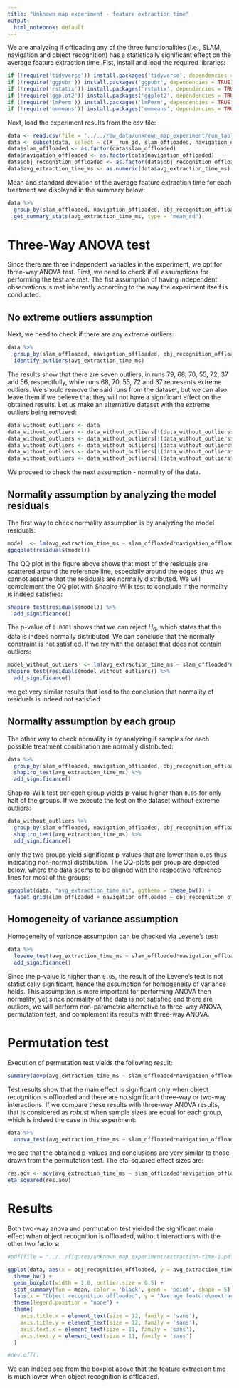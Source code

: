 ```yaml
---
title: "Unknown map experiment - feature extraction time"
output:
  html_notebook: default
---
```


We are analyzing if offloading any of the three functionalities (i.e., SLAM, navigation and object recognition) has a statistically significant effect on the average feature extraction time. Fist, install and load the required libraries:
```r
if (!require('tidyverse')) install.packages('tidyverse', dependencies = TRUE); library('tidyverse')
if (!require('ggpubr')) install.packages('ggpubr', dependencies = TRUE); library('ggpubr')
if (!require('rstatix')) install.packages('rstatix', dependencies = TRUE); library('rstatix')
if (!require('ggplot2')) install.packages('ggplot2', dependencies = TRUE); library('ggplot2')
if (!require('lmPerm')) install.packages('lmPerm', dependencies = TRUE); library('lmPerm')
if (!require('emmeans')) install.packages('emmeans', dependencies = TRUE); library('emmeans')
```

Next, load the experiment results from the csv file:
```r
data <- read.csv(file = '../../raw_data/unknown_map_experiment/run_table.csv')
data <- subset(data, select = c(X__run_id, slam_offloaded, navigation_offloaded, obj_recognition_offloaded, avg_extraction_time_ms))
data$slam_offloaded <- as.factor(data$slam_offloaded)
data$navigation_offloaded <- as.factor(data$navigation_offloaded)
data$obj_recognition_offloaded <- as.factor(data$obj_recognition_offloaded)
data$avg_extraction_time_ms <- as.numeric(data$avg_extraction_time_ms)
```

Mean and standard deviation of the average feature extraction time for each treatment are displayed in the summary below:
```r
data %>%
  group_by(slam_offloaded, navigation_offloaded, obj_recognition_offloaded) %>%
  get_summary_stats(avg_extraction_time_ms, type = "mean_sd")
```

# Three-Way ANOVA test

Since there are three independent variables in the experiment, we opt for three-way ANOVA test. First, we need to check if all assumptions for performing the test are met. The fist assumption of having independent observations is met inherently according to the way the experiment itself is conducted. 

## No extreme outliers assumption

Next, we need to check if there are any extreme outliers:

```r
data %>%
  group_by(slam_offloaded, navigation_offloaded, obj_recognition_offloaded) %>%
  identify_outliers(avg_extraction_time_ms)
```

The results show that there are seven outliers, in runs 79, 68, 70, 55, 72, 37 and 56, respectfully, while runs 68, 70, 55, 72 and 37 represents extreme outliers. We should remove the said runs from the dataset, but we can also leave them if we believe that they will not have a significant effect on the obtained results. Let us make an alternative dataset with the extreme outliers being removed:

```r
data_without_outliers <- data
data_without_outliers <- data_without_outliers[!(data_without_outliers$X__run_id == 'run_68'),]
data_without_outliers <- data_without_outliers[!(data_without_outliers$X__run_id == 'run_70'),]
data_without_outliers <- data_without_outliers[!(data_without_outliers$X__run_id == 'run_55'),]
data_without_outliers <- data_without_outliers[!(data_without_outliers$X__run_id == 'run_72'),]
data_without_outliers <- data_without_outliers[!(data_without_outliers$X__run_id == 'run_37'),]
```
We proceed to check the next assumption - normality of the data. 

## Normality assumption by analyzing the model residuals

The first way to check normality assumption is by analyzing the model residuals:

```r
model  <- lm(avg_extraction_time_ms ~ slam_offloaded*navigation_offloaded*obj_recognition_offloaded, data = data)
ggqqplot(residuals(model))
```

The QQ plot in the figure above shows that most of the residuals are scattered around the reference line, especially around the edges, thus we cannot assume that the residuals are normally distributed. We will complement the QQ plot with Shapiro-Wilk test to conclude if the normality is indeed satisfied:
```r
shapiro_test(residuals(model)) %>%
  add_significance()
```
The p-value of `0.0001` shows that we can reject $H_0$, which states that the data is indeed normally distributed. We can conclude that the normally constraint is not satisfied. If we try with the dataset that does not contain outliers:
```r
model_without_outliers  <- lm(avg_extraction_time_ms ~ slam_offloaded*navigation_offloaded*obj_recognition_offloaded, data = data_without_outliers)
shapiro_test(residuals(model_without_outliers)) %>%
  add_significance()
```
we get very similar results that lead to the conclusion that normality of residuals is indeed not satisfied.

## Normality assumption by each group

The other way to check normality is by analyzing if samples for each possible treatment combination are normally distributed:

```r
data %>%
  group_by(slam_offloaded, navigation_offloaded, obj_recognition_offloaded) %>%
  shapiro_test(avg_extraction_time_ms) %>%
  add_significance()
```

Shapiro-Wilk test per each group yields p-value higher than `0.05` for only half of the groups. If we execute the test on the dataset without extreme outliers:
```r
data_without_outliers %>%
  group_by(slam_offloaded, navigation_offloaded, obj_recognition_offloaded) %>%
  shapiro_test(avg_extraction_time_ms) %>%
  add_significance()
```
only the two groups yield significant p-values that are lower than `0.05` thus indicating non-normal distribution. The QQ-plots per group are depicted below, where the data seems to be aligned with the respective reference lines for most of the groups:

```r
ggqqplot(data, "avg_extraction_time_ms", ggtheme = theme_bw()) +
  facet_grid(slam_offloaded + navigation_offloaded ~ obj_recognition_offloaded, labeller = "label_both")
```

## Homogeneity of variance assumption

Homogeneity of variance assumption can be checked via Levene’s test:

```r
data %>% 
  levene_test(avg_extraction_time_ms ~ slam_offloaded*navigation_offloaded*obj_recognition_offloaded) %>%
  add_significance()
```
Since the p-value is higher than `0.05`, the result of the Levene's test is not statistically significant, hence the assumption for homogeneity of variance holds. This assumption is more important for performing ANOVA then normality, yet since normality of the data is not satisfied and there are outliers, we will perform non-parametric alternative to three-way ANOVA, permutation test, and complement its results with three-way ANOVA.

# Permutation test

Execution of permutation test yields the following result:
```r
summary(aovp(avg_extraction_time_ms ~ slam_offloaded*navigation_offloaded*obj_recognition_offloaded, data = data, perm="Prob", maxIter=500000, nCycle=100, Ca=0.001))
```
Test results show that the main effect is significant only when object recognition is offloaded and there are no significant three-way or two-way interactions. If we compare these results with three-way ANOVA results, that is considered as _robust_ when sample sizes are equal for each group, which is indeed the case in this experiment:
```r
data %>%
  anova_test(avg_extraction_time_ms ~ slam_offloaded*navigation_offloaded*obj_recognition_offloaded)

```
we see that the obtained p-values and conclusions are very similar to those drawn from the permutation test. The eta-squared effect sizes are:
```r
res.aov <- aov(avg_extraction_time_ms ~ slam_offloaded*navigation_offloaded*obj_recognition_offloaded, data = data)
eta_squared(res.aov)
```

# Results

Both two-way anova and permutation test yielded the significant main effect when object recognition is offloaded, without interactions with the other two factors:
```r
#pdf(file = "../../figures/unknown_map_experiment/extraction-time-1.pdf")

ggplot(data, aes(x = obj_recognition_offloaded, y = avg_extraction_time_ms, fill = obj_recognition_offloaded)) +
  theme_bw() + 
  geom_boxplot(width = 1.0, outlier.size = 0.5) + 
  stat_summary(fun = mean, color = 'black', geom = 'point', shape = 5) +
  labs(x = "Object recognition offloaded", y = "Average feature\nextraction time (ms)") +
  theme(legend.position = "none") +
  theme(
    axis.title.x = element_text(size = 12, family = 'sans'),
    axis.title.y = element_text(size = 12, family = 'sans'),
    axis.text.x = element_text(size = 11, family = 'sans'),
    axis.text.y = element_text(size = 11, family = 'sans')
  )

#dev.off()
```
We can indeed see from the boxplot above that the feature extraction time is much lower when object recognition is offloaded.


